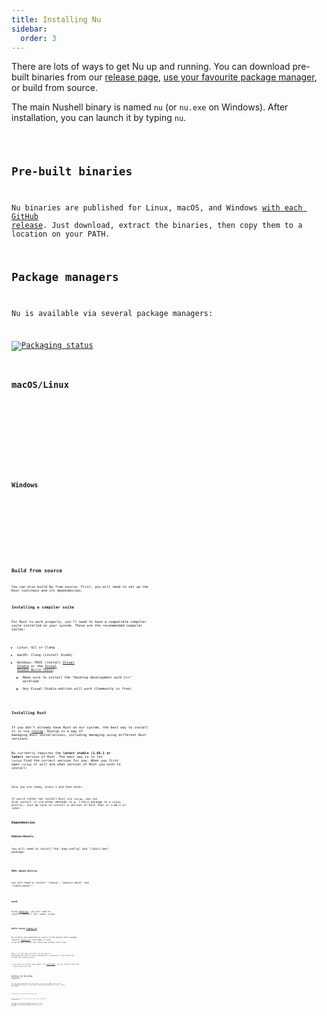```yaml
---
title: Installing Nu
sidebar:
  order: 3
---
```



There are lots of ways to get Nu up and running. You can download pre-built binaries from our [release page](https://github.com/nushell/nushell/releases), [use your favourite package manager](https://repology.org/project/nushell/versions), or build from source.

The main Nushell binary is named `nu` (or `nu.exe` on Windows). After installation, you can launch it by typing `nu`.

<Code code="nu" lang="nu" />

## Pre-built binaries

Nu binaries are published for Linux, macOS, and Windows [with each GitHub release](https://github.com/nushell/nushell/releases). Just download, extract the binaries, then copy them to a location on your PATH.

## Package managers

Nu is available via several package managers:

[![Packaging status](https://repology.org/badge/vertical-allrepos/nushell.svg)](https://repology.org/project/nushell/versions)

### macOS/Linux

<Tabs>
  <TabItem label="Homebrew">
    <Code code="brew install nushell" lang="sh" />
  </TabItem>
  <TabItem label="npm">
    <Code code="npm install -g nushell" lang="sh" />
  </TabItem>
</Tabs>

### Windows

<Tabs>
  <TabItem label="Winget">
    <Code code="winget install nushell" lang="sh" />
  </TabItem>
  <TabItem label="Chocolatey">
    <Code code="choco install nushell" lang="sh" />
  </TabItem>
  <TabItem label="Scoop">
    <Code code="scoop install nushell" lang="sh" />
  </TabItem>
</Tabs>

## Build from source

You can also build Nu from source. First, you will need to set up the Rust toolchain and its dependencies.

### Installing a compiler suite

For Rust to work properly, you'll need to have a compatible compiler suite installed on your system. These are the recommended compiler suites:

- Linux: GCC or Clang
- macOS: Clang (install Xcode)
- Windows: MSVC (install [Visual Studio](https://visualstudio.microsoft.com/vs/community/) or the [Visual Studio Build Tools](https://visualstudio.microsoft.com/downloads/#build-tools-for-visual-studio-2022))
  - Make sure to install the "Desktop development with C++" workload
  - Any Visual Studio edition will work (Community is free)

### Installing Rust

If you don't already have Rust on our system, the best way to install it is via [rustup](https://rustup.rs/). Rustup is a way of managing Rust installations, including managing using different Rust versions.

Nu currently requires the **latest stable (1.66.1 or later)** version of Rust. The best way is to let `rustup` find the correct version for you. When you first open `rustup` it will ask what version of Rust you wish to install:

<Code code={rustupChooseRustVersion} lang="sh" />

Once you are ready, press 1 and then enter.

If you'd rather not install Rust via `rustup`, you can also install it via other methods (e.g. from a package in a Linux distro). Just be sure to install a version of Rust that is 1.66.1 or later.

### Dependencies

#### Debian/Ubuntu

You will need to install the "pkg-config" and "libssl-dev" package:

<Code code={installPkgConfigLibsslDiv} lang="sh" />

#### RHEL based distros

You will need to install "libxcb", "openssl-devel" and "libX11-devel":

<Code code={installRhelDependencies} lang="sh" />

#### macOS

Using [Homebrew](https://brew.sh/), you will need to install "openssl" and "cmake" using:

<Code code={macosDeps} lang="sh" />

### Build using [crates.io](https://crates.io)

Nu releases are published as source to the popular Rust package registry [crates.io](https://crates.io/). This makes it easy to build and install the latest Nu release with `cargo`:

<Code code={cargoInstallNu} lang="sh" />

That's it! The `cargo` tool will do the work of downloading Nu and its source dependencies, building it, and installing it into the cargo bin path.

If you want to install with support for [dataframes](/book/dataframes), you can install using the `--features=dataframe` flag.

<Code code={cargoInstallNuMoreFeatures} lang="sh" />

### Building from the GitHub repository

You can also build Nu from the latest source on GitHub. This gives you immediate access to the latest features and bug fixes. First, clone the repo:

<Code code={gitCloneNu} lang="sh" />

From there, we can build and run Nu with:

<Code code={buildNuFromSource} lang="sh" />

You can also build and run Nu in release mode, which enables more optimizations:

<Code code={buildNuFromSourceRelease} lang="sh" />

People familiar with Rust may wonder why we do both a "build" and a "run" step if "run" does a build by default. This is to get around a shortcoming of the new `default-run` option in Cargo, and ensure that all plugins are built, though this may not be required in the future.
